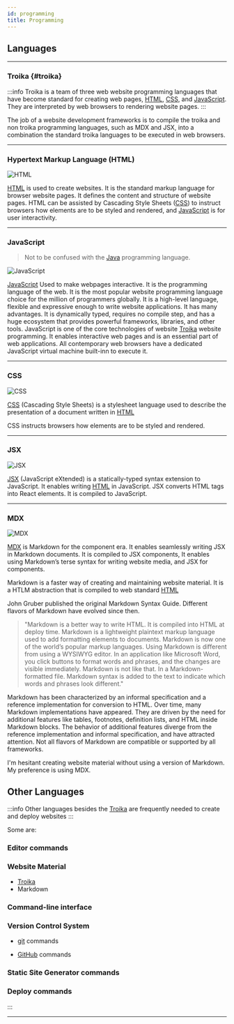 ```yaml
---
id: programming
title: Programming
---
```


## Languages

---

### Troika {#troika}

:::info
Troika is a team of three web website programming languages that have become standard for creating web pages, [HTML](https://developer.mozilla.org/en-US/docs/Web/HTML), [CSS](https://developer.mozilla.org/en-US/docs/Web/CSS), and [JavaScript](https://developer.mozilla.org/en-US/docs/Web/JavaScript).  They are interpreted  by web browsers to rendering website pages.
:::

The job of a website development frameworks is to compile the troika and non troika programming languages, such as MDX and JSX, into a combination the standard troika languages to be executed in web browsers.

---

### Hypertext Markup Language (HTML)

![HTML](/img/HTML5logo.png)

[HTML](https://developer.mozilla.org/en-US/docs/Web/HTML) is used to create websites. It is the standard markup language for browser website pages. It defines the content and structure of website pages. HTML can be assisted by Cascading Style Sheets ([CSS](https://developer.mozilla.org/en-US/docs/Web/CSS)) to instruct browsers how elements are to be styled and rendered, and [JavaScript](https://developer.mozilla.org/en-US/docs/Web/JavaScript) is for user interactivity.

---

### JavaScript

> Not to be confused with the [Java](https://www.java.com/en/download/help/whatis_java.html) programming language.

![JavaScript](/img/JavaScript.png)

[JavaScript](https://developer.mozilla.org/en-US/docs/Web/JavaScript) Used to make webpages interactive. It is the programming language of the web. It is the most popular website programming language choice for the million of programmers globally. It is a high-level language, flexible and expressive enough to write website applications. It has many advantages. It is dynamically typed, requires no compile step, and has a huge ecosystem that provides powerful frameworks, libraries, and other tools. JavaScript is one of the core technologies of website [Troika](#troika) website programming. It enables interactive web pages and is an essential part of web applications. All contemporary web browsers have a dedicated JavaScript virtual machine built-inn to execute it.

---

### CSS

![CSS](/img/CSS3logo.png)

[CSS](https://developer.mozilla.org/en-US/docs/Web/CSS) (Cascading Style Sheets) is a stylesheet language used to describe the presentation of a document written in [HTML](https://developer.mozilla.org/en-US/docs/Web/HTML)

CSS instructs browsers how elements are to be styled and rendered.

---

### JSX

![JSX](/img/jsxlogo.png)

[JSX](https://reactjs.org/docs/introducing-jsx.html#Next.js-focus-wrapper) (JavaScript eXtended) is a statically-typed syntax extension to JavaScript. It enables writing [HTML](https://developer.mozilla.org/en-US/docs/Web/HTML) in JavaScript. JSX converts HTML tags into React elements. It is compiled to JavaScript.

---

### MDX

![MDX](/img/mdxLogo.png)

[MDX](https://mdxjs.com/) is Markdown for the component era. It enables seamlessly writing JSX in Markdown documents. It is compiled to JSX components, It enables using Markdown’s terse syntax for writing website media, and JSX for components.

Markdown is a faster way of creating and maintaining website material. It is a HTLM abstraction that is compiled to web standard [HTML](https://developer.mozilla.org/en-US/docs/Web/HTML)

John Gruber published the original Markdown Syntax Guide. Different flavors of Markdown have evolved since then.

> "Markdown is a better way to write HTML. It is compiled into HTML at deploy time. Markdown is a lightweight plaintext markup language used to add formatting elements to documents. Markdown is now one of the world’s popular markup languages. Using Markdown is different from using a WYSIWYG editor. In an application like Microsoft Word, you click buttons to format words and phrases, and the changes are visible immediately. Markdown is not like that. In a Markdown-formatted file. Markdown syntax is added to the text to indicate which words and phrases look different."

Markdown has been characterized by an informal specification and a reference implementation for conversion to HTML. Over time, many Markdown implementations have appeared. They are driven by the need for additional features like tables, footnotes, definition lists, and HTML inside Markdown blocks. The behavior of additional features diverge from the reference implementation and informal specification, and have attracted attention. Not all flavors of Markdown are compatible or supported by all frameworks.

I'm hesitant creating website material without using a version of Markdown. My preference is using MDX.

## Other Languages

:::info
Other languages besides the [Troika](#troika) are frequently needed to create and deploy websites
:::

Some are:

### Editor commands

### Website Material

- [Troika](programming#troika)
- Markdown

### Command-line interface

### Version Control System

- [git](developmenttools#git) commands

- [GitHub](developmenttools#github) commands

### Static Site Generator commands

### Deploy commands

:::

---
